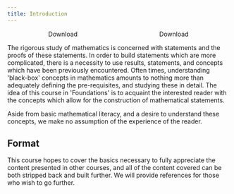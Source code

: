 ```yaml
---
title: Introduction
---
```


<div style='display: flex; justify-content: space-around;'>
	<LinkButton target="_blank" href="/notes/foundations/introduction.pdf" variant="secondary" icon="document" >Download</LinkButton>
	<LinkButton target="_blank" href="/notes/foundations/master.pdf" variant="primary" icon="open-book" >Download</LinkButton>
</div>

The rigorous study of mathematics is concerned with statements and the proofs of these statements. In order to build statements which are more complicated, there is a necessity to use results, statements, and concepts which have been previously encountered. Often times, understanding 'black-box' concepts in mathematics amounts to nothing more than adequately defining the pre-requisites, and studying these in detail. The idea of this course in 'Foundations' is to acquaint the interested reader with the concepts which allow for the construction of mathematical statements.

Aside from basic mathematical literacy, and a desire to understand these concepts, we make no assumption of the experience of the reader.

## Format

This course hopes to cover the basics necessary to fully appreciate the content presented in other courses, and all of the content covered can be both stripped back and built further. We will provide references for those who wish to go further.

